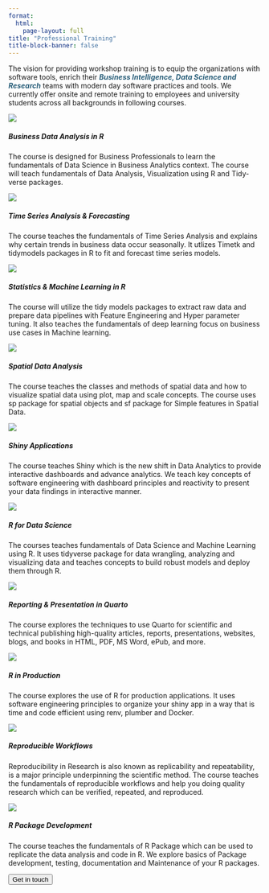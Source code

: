 ```yaml
---
format:
  html:
    page-layout: full
title: "Professional Training"
title-block-banner: false
---
```


<p>The vision for providing workshop training is to equip the organizations with software tools, enrich their <b style="color:#2a5f7a;"><i>Business Intelligence, Data Science and Research</i></b> teams with modern day software practices and tools. We currently offer onsite and remote training to employees and university students across all backgrounds in following courses.</p>

::: {#consult .grid}

::: {.training .g-col-4}
<img src="images/training/business-analytics.png"  class="card-img-top"/>

<h5  class="card-title">Business Data Analysis in R</h5>

<p class="card-text">
The course is designed for Business Professionals to learn the fundamentals of Data Science in Business Analytics context. The course will teach fundamentals of Data Analysis, Visualization using R and Tidy-verse packages.
</p>

:::

::: {.training .g-col-4}
<img src="images/training/time-series.png" class="card-img-top"/>

<h5 class="card-title" >Time Series Analysis & Forecasting</h5>

<p class="card-text">
The course teaches the fundamentals of Time Series Analysis and explains why certain trends in business data occur seasonally. It utlizes Timetk and tidymodels packages in R to fit and forecast time series models.
</p>

:::

::: {.training .g-col-4}
<img src="images/training/statistical&amp;machinelearning.png" class="card-img-top"/>

<h5 class="card-title">Statistics & Machine Learning in R</h5>

<p class="card-text">
The course will utilize the tidy models packages to extract raw data and prepare data pipelines with Feature Engineering and Hyper parameter tuning. It also teaches the fundamentals of deep learning focus on business use cases in Machine learning.
</p>

:::

::: {.training .g-col-4}
<img src="images/training/spatial-analysis.png" class="card-img-top"/>

<h5 class="card-title">Spatial Data Analysis</h5>

<p class="card-text">

The course teaches the classes and methods of spatial data and how to visualize spatial data using plot, map and scale concepts. The course uses sp package for spatial objects and sf package for Simple features in Spatial Data.
</p>

:::

::: {.training .g-col-4}
<img src="images/training/visualization&amp;shiny.png" class="card-img-top"/>

<h5 class="card-title">Shiny Applications</h5>

<p class="card-text">
The course teaches Shiny which is the new shift in Data Analytics to provide interactive dashboards and advance analytics. We teach key concepts of software engineering with dashboard principles and reactivity to present your data findings in interactive manner.
</p>

:::

::: {.training .g-col-4}
<img src="images/training/r-for-datascience.png" class="card-img-top"/>

<h5 class = "card-title">R for Data Science</h5>

<p class="card-text">
The courses teaches fundamentals of Data Science and Machine Learning using R. It uses tidyverse package for data wrangling, analyzing and visualizing data and teaches concepts to build robust models and deploy them through R.
</p>

:::

::: {.training .g-col-4}
<img src="images/training/elegant-reporting.png"/ class="card-img-top">

<h5 class="card-title">Reporting & Presentation in Quarto</h5>

<p class="card-text">The course explores the techniques to use Quarto for scientific and technical publishing high-quality articles, reports, presentations, websites, blogs, and books in HTML, PDF, MS Word, ePub, and more.
</p>

:::

::: {.training .g-col-4}
<img src="images/training/putting-r-in-production.png" class="card-img-top"/>

<h5 class="card-title">R in Production</h5>

<p class="card-text">
The course explores the use of R for production applications. It uses software engineering principles to organize your shiny app in a way that is time and code efficient using renv, plumber and Docker.
</p>

:::

::: {.training .g-col-4}
<img src="images/training/reproducible-workflows.png" class="card-img-top"/>

<h5 class="card-title">Reproducible Workflows</h5>

<p class="card-text">Reproducibility in Research is also known as replicability and repeatability, is a major principle underpinning the scientific method. The course teaches the fundamentals of reproducible workflows and help you doing quality research which can be verified, repeated, and reproduced.
</p>

:::

::: {.training .g-col-4}
:::

::: {.training .g-col-4}
<img src="images/training/packages.png" class="card-img-top"/>

<h5 class="card-title">R Package Development</h5>

<p class="card-text"> The course teaches the fundamentals of R Package which can be used to replicate the data analysis and code in R. We explore basics of Package development, testing, documentation and Maintenance of your R packages.
</p>

:::
:::

::: {.button3}
<a href="consulting.qmd"> <button class="btn btn-outline-primary btn-lg">Get in touch</button> </a>
:::